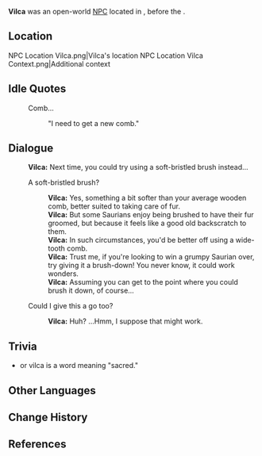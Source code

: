 {{Meta
<!-- Remove this template after adding the missing info -->
|missing_NPC_profile  = yes
}}
{{Character Infobox
|type             = Open-World NPC
|image            = NPC Vilca.png
|realname         = 
|deceased         = Died at some point between [[The Surging Darkness]] and [[Despair Engulfs the Heavens]]<ref>{{Ref/NPC|Coa|s=3}}</ref>
|region           = Natlan
|location         = Natlan
|affiliation      = Scions of the Canopy
|title            = 

|ancestry         = <!-- Clan/family -->
|father           = 
|mother           = 
|spouse           = 
|sibling          = 
|child            = 
|relative         = 

|voiceEN          = 
|voiceCN          = 
|voiceJP          = 
|voiceKR          = 
|dialoguereward   = 
}}
'''Vilca''' was an open-world [[NPC]] located in {{Location|Stadium of the Sacred Flame}}, before the {{Quest|A Fuel Named "Fate"}}.

==Location==
<gallery>
NPC Location Vilca.png|Vilca's location
NPC Location Vilca Context.png|Additional context
</gallery>
<!--
==Profile==
Detailed story/lore information goes here.
''(To be added.)''

===Appearance===
Keep appearance section short and concise. Limit to 2 paragraphs with 3-4 sentences each.
''(To be added.)''

==Quests and Events==
{{Quests and Events}}
-->
==Idle Quotes==
{{Dialogue Start}}
: {{DIcon|Idle}} Comb...
:: {{A|VO Vilca 01.ogg}} "I need to get a new comb."
{{Dialogue End}}

==Dialogue==
{{Dialogue Start}}
:'''Vilca:''' Next time, you could try using a soft-bristled brush instead...
:{{DIcon}} A soft-bristled brush?
::'''Vilca:''' Yes, something a bit softer than your average wooden comb, better suited to taking care of fur.
::'''Vilca:''' But some Saurians enjoy being brushed to have their fur groomed, but because it feels like a good old backscratch to them.
::'''Vilca:''' In such circumstances, you'd be better off using a wide-tooth comb.
::'''Vilca:''' Trust me, if you're looking to win a grumpy Saurian over, try giving it a brush-down! You never know, it could work wonders.
::'''Vilca:''' Assuming you can get to the point where you could brush it down, of course...
:{{DIcon}} Could I give this a go too?
::'''Vilca:''' Huh? ...Hmm, I suppose that might work.
{{Dialogue End}}
<!--
==Event Dialogue==
===Event Name===
{{Dialogue Start}}
:'''Vilca:'''
{{Dialogue End}}
-->
==Trivia==
* {{Wt|Willka}} or vilca is a {{W|Quechua}} word meaning "sacred." 

==Other Languages==
{{Other Languages|default_hidden=1
|en       = Vilca
|zhs      = 薇尔恰
|zhs_rm   = Wēi'ěrqià
|zht      = 薇爾恰
|zht_rm   = Wéi'ěrqià
|ja       = ヴィルカ
|ko       = 빌카
|es       = Vilca
|fr       = Vilca
|ru       = Вилька
|th       = Vilca
|vi       = Vilca
|de       = Vilca
|id       = Vilca
|pt       = Vilca
|tr       = Vilca
|it       = Vilca
}}

==Change History==
{{Change History|5.0}}

==References==
{{Reflist}}
